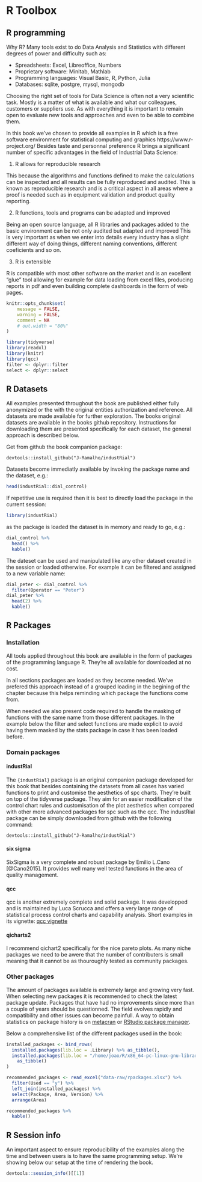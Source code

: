 # R Toolbox

## R programming

Why R? Many tools exist to do Data Analysis and Statistics with different degrees of power and difficulty such as:

* Spreadsheets: Excel, Libreoffice, Numbers
* Proprietary software: Minitab, Mathlab
* Programming languages: Visual Basic, R, Python, Julia
* Databases: sqlite, postgre, mysql, mongodb

Choosing the right set of tools for Data Science is often not a very scientific task. Mostly is a matter of what is available and what our colleagues, customers or suppliers use. As with everything it is important to remain open to evaluate new tools and approaches and even to be able to combine them.

In this book we've chosen to provide all examples in R which is a free software environment for statistical computing and graphics https://www.r-project.org/
Besides taste and personnal preference R brings a significant number of specific advantages in the field of Industrial Data Science:

1. R allows for reproducible research

This because the algorithms and functions defined to make the calculations can be inspected and all results can be fully reproduced and audited. This is known as reproducible research and is a critical aspect in all areas where a proof is needed such as in equipment validation and product quality reporting.

2. R functions, tools and programs can be adapted and improved

Being an open source language, all R libraries and packages added to the basic environment can be not only audited but adapted and improved This is very important as when we enter into details every industry has a slight different way of doing things, different naming conventions, different coeficients and so on.

3. R is extensible

R is compatible with most other software on the market and is an excellent "glue" tool allowing for example for data loading from excel files, producing reports in pdf and even building complete dashboards in the form of web pages. 

```r
knitr::opts_chunk$set(
	message = FALSE,
	warning = FALSE,
	comment = NA
	# out.width = "80%"
)
```

```r
library(tidyverse)
library(readxl)
library(knitr)
library(qcc)
filter <- dplyr::filter
select <- dplyr::select
```

## R Datasets

All examples presented throughout the book are published either fully anonymized or the with the original entities authorization and reference. All datasets are made available for further exploration. The books original datasets are available in the books github repository. Instructions for downloading them are presented specifically for each dataset, the general approach is described below.

Get from github the book companion package:

```
devtools::install_github("J-Ramalho/industRial")
```

Datasets become immediatly available by invoking the package name and the dataset, e.g.:

```r
head(industRial::dial_control)
```

If repetitive use is required then it is best to directly load the package in the current session:

```r
library(industRial)
```

as the package is loaded the dataset is in memory and ready to go, e.g.:

```r
dial_control %>%
  head() %>%
  kable()
```

The dateset can be used and manipulated like any other dataset created in the session or loaded otherwise. For example it can be filtered and assigned to a new variable name:

```r
dial_peter <- dial_control %>%
  filter(Operator == "Peter") 
dial_peter %>%
  head(2) %>%
  kable()
```

## R Packages

### Installation

All tools applied throughout this book are available in the form of packages of the programming language R. They're all available for downloaded at no cost.

In all sections packages are loaded as they become needed. We've prefered this approach instead of a grouped loading in the begining of the chapter because this helps reminding which package the functions come from. 

When needed we also present code required to handle the masking of functions with the same name from those different packages. In the example below the filter and select functions are made explicit to avoid having them masked by the stats package in case it has been loaded before.

### Domain packages

#### industRial

The `{industRial}` package is an original companion package developed for this book that besides containing the datasets from all cases has varied functions to print and customise the aesthetics of spc charts. They're built on top of the tidyverse package. They aim for an easier modification of the control chart rules and customisation of the plot aesthetics when compared with other more advanced packages for spc such as the qcc. The industRial package can be simply downloaded from github with the following command:

```{}
devtools::install_github("J-Ramalho/industRial")
```

#### six sigma

SixSigma is a very complete and robust package by Emilio L.Cano [@Cano2015]. It provides well many well tested functions in the area of quality management.

#### qcc

qcc is another extremely complete and solid package. It was developped and is maintained by Luca Scrucca and offers a very large range of statistical process control charts and capability analysis. Short examples in its vignette: [qcc vignette](https://luca-scr.github.io/qcc/articles/qcc.html)

#### qicharts2

I recommend qichart2 specifically for the nice pareto plots. As many niche packages we need to be awere that the number of contributers is small meaning that it cannot be as thouroughly tested as community packages.

### Other packages

The amount of packages available is extremely large and growing very fast. When selecting new packages it is recommended to check the latest package update. Packages that have had no improvements since more than a couple of years should be questionned. The field evolves rapidly and compatibility and other issues can become painfull. A way to obtain statistics on package history is on [metacran](https://www.r-pkg.org/) or [RStudio package manager](https://packagemanager.rstudio.com/). 

Below a comprehensive list of the different packages used in the book:

```r
installed_packages <- bind_rows(
  installed.packages(lib.loc = .Library) %>% as_tibble(),
  installed.packages(lib.loc = "/home/joao/R/x86_64-pc-linux-gnu-library/4.0/") %>% 
    as_tibble()
)

recommended_packages <- read_excel("data-raw/rpackages.xlsx") %>%
  filter(Used == "y") %>%
  left_join(installed_packages) %>%
  select(Package, Area, Version) %>%
  arrange(Area)

recommended_packages %>%
  kable()
```

## R Session info

An important aspect to ensure reproducibility of the examples along the time and between users is to have the same programming setup. We're showing below our setup at the time of rendering the book. 

```r
devtools::session_info()[[1]]
```




